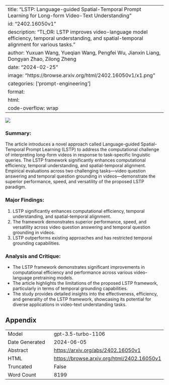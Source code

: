 
---
title: "LSTP: Language-guided Spatial-Temporal Prompt Learning for Long-form Video-Text Understanding"
id: "2402.16050v1"
description: "TL;DR: LSTP improves video-language model efficiency, temporal understanding, and spatial-temporal alignment for various tasks."
author: Yuxuan Wang, Yueqian Wang, Pengfei Wu, Jianxin Liang, Dongyan Zhao, Zilong Zheng
date: "2024-02-25"
image: "https://browse.arxiv.org/html/2402.16050v1/x1.png"
categories: ['prompt-engineering']
format:
  html:
    code-overflow: wrap
---

![](https://browse.arxiv.org/html/2402.16050v1/x1.png)

### Summary:
The article introduces a novel approach called Language-guided Spatial-Temporal Prompt Learning (LSTP) to address the computational challenge of interpreting long-form videos in response to task-specific linguistic queries. The LSTP framework significantly enhances computational efficiency, temporal understanding, and spatial-temporal alignment. Empirical evaluations across two challenging tasks—video question answering and temporal question grounding in videos—demonstrate the superior performance, speed, and versatility of the proposed LSTP paradigm.

### Major Findings:
1. LSTP significantly enhances computational efficiency, temporal understanding, and spatial-temporal alignment.
2. The framework demonstrates superior performance, speed, and versatility across video question answering and temporal question grounding in videos.
3. LSTP outperforms existing approaches and has restricted temporal grounding capabilities.

### Analysis and Critique:
- The LSTP framework demonstrates significant improvements in computational efficiency and performance across various video-language pretraining models.
- The article highlights the limitations of the proposed LSTP framework, particularly in terms of temporal grounding capabilities.
- The study provides detailed insights into the effectiveness, efficiency, and generality of the LSTP framework, showcasing its potential for diverse applications in video-text understanding tasks.

## Appendix

|          |          |
|----------|----------|
| Model     | gpt-3.5-turbo-1106       |
| Date Generated     | 2024-06-05       |
| Abstract | [https://arxiv.org/abs/2402.16050v1](https://arxiv.org/abs/2402.16050v1)        |
| HTML     | [https://browse.arxiv.org/html/2402.16050v1](https://browse.arxiv.org/html/2402.16050v1)       |
| Truncated       | False       |
| Word Count       | 8199       |